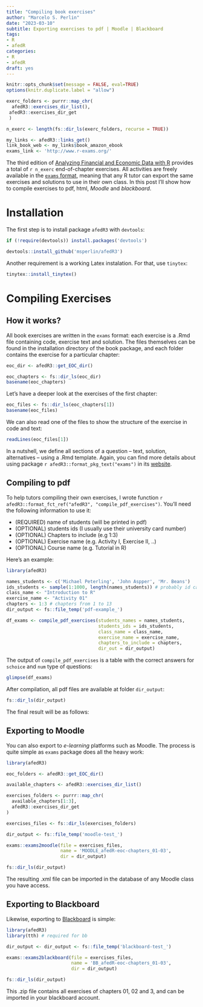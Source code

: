 ```yaml
---
title: "Compiling book exercises"
author: "Marcelo S. Perlin"
date: "2023-03-10"
subtitle: Exporting exercises to pdf | Moodle | Blackboard
tags:
- R
- afedR
categories:
- R
- afedR
draft: yes
---
```


```r
knitr::opts_chunk$set(message = FALSE, eval=TRUE)
options(knitr.duplicate.label = "allow")

exerc_folders <- purrr::map_chr(
  afedR3::exercises_dir_list(),
 afedR3::exercises_dir_get
 )

n_exerc <- length(fs::dir_ls(exerc_folders, recurse = TRUE))

my_links <- afedR3::links_get()
link_book_web <- my_links$book_amazon_ebook
exams_link <- 'http://www.r-exams.org/'
```

The third edition of [Analyzing Financial and Economic Data with R](`r link_book_web`) provides a total of `r n_exerc` end-of-chapter exercises. All activities are freely available in the [`exams` format](`r exams_link`), meaning that any R tutor can export the same exercises and solutions to use in their own class. In this post I'll show how to compile exercises to pdf, html, _Moodle_ and _blackboard_.


# Installation 

The first step is to install package `afedR3` with `devtools`:

```r
if (!require(devtools)) install.packages('devtools')

devtools::install_github('msperlin/afedR3')
```

Another requirement is a working Latex instalation. For that, use `tinytex`:

```r
tinytex::install_tinytex()
```


# Compiling Exercises

## How it works?

All book exercises are written in the `exams` format: each exercise is a .Rmd file containing code, exercise text and solution. The files themselves can be found in the installation directory of the book package, and each folder contains the exercise for a particular chapter:

```r
eoc_dir <- afedR3::get_EOC_dir()

eoc_chapters <- fs::dir_ls(eoc_dir)
basename(eoc_chapters)
```

Let's have a deeper look at the exercises of the first chapter:

```r
eoc_files <- fs::dir_ls(eoc_chapters[1])
basename(eoc_files)
```

We can also read one of the files to show the structure of the exercise in code and text:

```r
readLines(eoc_files[1])
```

In a nutshell, we define all sections of a question -- text, solution, alternatives -- using a .Rmd template. Again, you can find more details about using package `r afedR3::format_pkg_text("exams")` in its [website](`r exams_link`).


## Compiling to pdf

To help tutors compiling their own exercises, I wrote function `r afedR3::format_fct_ref("afedR3", "compile_pdf_exercises")`. You'll need the following information to use it:

- (REQUIRED) name of students (will be printed in pdf)
- (OPTIONAL) students ids (I usually use their university card number)
- (OPTIONAL) Chapters to include (e.g 1:3)
- (OPTIONAL) Exercise name (e.g. Activity I, Exercise II, ..)
- (OPTIONAL) Course name (e.g. Tutorial in R)

Here's an example:

```r
library(afedR3)

names_students <- c('Michael Peterling', 'John Aspper', 'Mr. Beans')
ids_students <- sample(1:1000, length(names_students)) # probably id card?
class_name <- "Introduction to R"
exercise_name <- "Activity 01"
chapters <- 1:3 # chapters from 1 to 13
dir_output <- fs::file_temp('pdf-example_')

df_exams <- compile_pdf_exercises(students_names = names_students, 
                                  students_ids = ids_students, 
                                  class_name = class_name,
                                  exercise_name = exercise_name,
                                  chapters_to_include = chapters,
                                  dir_out = dir_output)
```

The output of `compile_pdf_exercises` is a table with the correct answers for `schoice` and `num` type of questions:

```r
glimpse(df_exams)
```

After compilation, all pdf files are available at folder `dir_output`:

```r
fs::dir_ls(dir_output)
```

The final result will be  as follows:

<blockquote class="imgur-embed-pub" lang="en" data-id="a/LO9xafp" data-context="false" ><a href="//imgur.com/a/LO9xafp"></a></blockquote><script async src="//s.imgur.com/min/embed.js" charset="utf-8"></script>


## Exporting to Moodle

You can also export to _e-learning_ platforms such as Moodle. The process is quite simple as `exams` package does all the heavy work:

```r
library(afedR3)

eoc_folders <- afedR3::get_EOC_dir()

available_chapters <- afedR3::exercises_dir_list()

exercises_folders <- purrr::map_chr(
  available_chapters[1:3],
  afedR3::exercises_dir_get
)

exercises_files <- fs::dir_ls(exercises_folders)

dir_output <- fs::file_temp('moodle-test_')

exams::exams2moodle(file = exercises_files, 
                    name = 'MOODLE_afedR-eoc-chapters_01-03', 
                    dir = dir_output)

fs::dir_ls(dir_output)
```

The resulting .xml file can be imported in the database of any Moodle class you have access. 

## Exporting to Blackboard

Likewise, exporting to [Blackboard](https://www.blackboard.com/) is simple:

```r
library(afedR3)
library(tth) # required for bb 

dir_output <- dir_output <- fs::file_temp('blackboard-test_')

exams::exams2blackboard(file = exercises_files, 
                        name = 'BB_afedR-eoc-chapters_01-03', 
                        dir = dir_output)

fs::dir_ls(dir_output)
```

This .zip file contains all exercises of chapters 01, 02 and 3, and can be imported in your blackboard account. 
